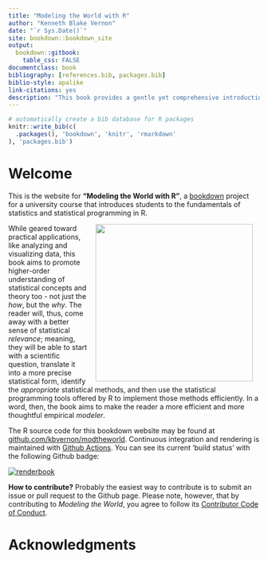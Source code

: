```yaml
--- 
title: "Modeling the World with R"
author: "Kenneth Blake Vernon"
date: "`r Sys.Date()`"
site: bookdown::bookdown_site
output: 
  bookdown::gitbook:
    table_css: FALSE
documentclass: book
bibliography: [references.bib, packages.bib]
biblio-style: apalike
link-citations: yes
description: "This book provides a gentle yet comprehensive introduction to doing basic statistics in R."
---
```


```r
# automatically create a bib database for R packages
knitr::write_bib(c(
  .packages(), 'bookdown', 'knitr', 'rmarkdown'
), 'packages.bib')
```

# Welcome {-}

This is the website for __"Modeling the World with R"__, a [bookdown](https://bookdown.org/) project for a university course that introduces students to the fundamentals of statistics and statistical programming in R.  

<img src="images/book_cover.png" width="315" height="315" align="right" style="margin: 0 1em 0 1em" />

While geared toward practical applications, like analyzing and visualizing data, this book aims to promote higher-order understanding of statistical concepts and theory too - not just the _how_, but the _why_. The reader will, thus, come away with a better sense of statistical _relevance_; meaning, they will be able to start with a scientific question, translate it into a more precise statistical form, identify the _appropriate_ statistical methods, and then use the statistical programming tools offered by R to implement those methods efficiently. In a word, then, the book aims to make the reader a more efficient and more thoughtful empirical _modeler_.  

<!-- book is also free and open source, licensed under the Creative Commons ... -->

The R source code for this bookdown website may be found at [github.com/kbvernon/modtheworld](https://github.com/kbvernon/modtheworld). Continuous integration and rendering is maintained with [Github Actions](https://github.com/kbvernon/modtheworld/actions). You can see its current 'build status' with the following Github badge:  

[![renderbook](https://github.com/kbvernon/modtheworld/workflows/renderbook/badge.svg)](https://github.com/kbvernon/modtheworld/actions)  

__How to contribute?__ Probably the easiest way to contribute is to submit an issue or pull request to the Github page. Please note, however, that by contributing to _Modeling the World_, you agree to follow its [Contributor Code of Conduct](https://github.com/kbvernon/modtheworld/blob/main/CODE_OF_CONDUCT.md). 

# Acknowledgments {-}

